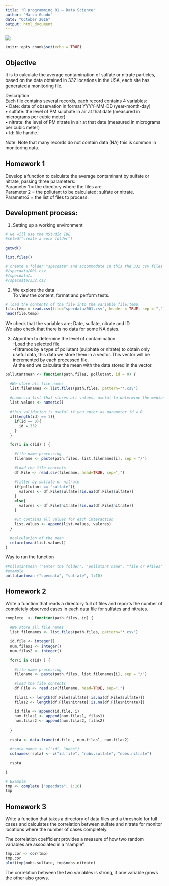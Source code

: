 ```yaml
---
title: "R programming 01 – Data Science"
author: "Marco Guado"
date: "October 2016"
output: html_document
---
```

![](magz.png)  
```r
knitr::opts_chunk$set(echo = TRUE)
```

## Objective  
It is to calculate the average contamination of sulfate or nitrate particles, based on the data obtained in 332 locations in the USA, each site has generated a monitoring file.  
  
Description  
Each file contains several records, each record contains 4 variables:  
• Date: date of observation in format YYYY-MM-DD (year-month-day)  
• sulfate: the level of PM sulphate in air at that date (measured in micrograms per cubic meter)  
• nitrate: the level of PM nitrate in air at that date (measured in micrograms per cubic meter)  
• Id: file handle.  
  
Note. Note that many records do not contain data (NA) this is common in monitoring data.  
  
## Homework 1  
  
Develop a function to calculate the average contaminant by sulfate or nitrate, passing three parameters:  
Parameter 1 = the directory where the files are.  
Parameter 2 = the pollutant to be calculated; sulfate or nitrate.  
Parametro3 = the list of files to process.  
  
## Development process:  
1.	Setting up a working environment

```r
# we will use the RStudio IDE
#setwd(“create a work folder”)

getwd()

list.files()

# create a folder "specdata" and accommodate in this the 332 csv files
#/specdata/001.csv
#/specdata/…
#/specdata/332.csv

```
  
2.	We explore the data  
To view the content, format and perform tests.  
```r
# load the contents of the file into the variable file.temp.
file.temp = read.csv(file="specdata/001.csv", header = TRUE, sep = ",")
head(file.temp)
```
  
We check that the variables are; Date, sulfate, nitrate and ID  
We also check that there is no data for some NA dates.  
  
3. Algorithm to determine the level of contamination.  
-Load the selected file.  
-filtramos by a type of pollutant (sulphate or nitrate) to obtain only useful data, this data we store them in a vector. This vector will be incremented by each processed file.  
At the end we calculate the mean with the data stored in the vector.  
  
```r
pollutantmean <- function(path.files, pollutant, id = 0) {
  
  #We store all file names
  list.filenames <- list.files(path.files, pattern="*.csv")
  
  #numercia list that stores all values, useful to determine the median
  list.values <- numeric()
  
  #this validation is useful if you enter as parameter id = 0
  if(length(id) == 1){
    if(id == 0){
      id = 332
    }
  }
  
  for(i in c(id) ) {
    
    #file name processing
    filename <- paste(path.files, list.filenames[i], sep = "/")
    
    #load the file contents
    df.File <- read.csv(filename, head=TRUE, sep=",")
    
    #filter by sulfate or nitrate
    if(pollutant == "sulfate"){
      valores <- df.File$sulfate[!is.na(df.File$sulfate)]
    }
    else{
      valores <- df.File$nitrate[!is.na(df.File$nitrate)]
    }
    
    #It contains all values for each interaction
    list.values <- append(list.values, valores)
  }
  
  #calculation of the mean
  return(mean(list.values))
}

```
  
Way to run the function 
```r
#Pollutantmean ("enter the folder", "pollutant name", "file or #files"
#example
pollutantmean ("specdata", "sulfate", 1:10)

```


## Homework 2  

Write a function that reads a directory full of files and reports the number of completely observed cases in each data file for sulfates and nitrates.  
```r
complete  <- function(path.files, id) {
  
  #We store all file names
  list.filenames <- list.files(path.files, pattern="*.csv")
  
  id.file <- integer()
  num.filas1 <- integer()
  num.filas2 <- integer()
  
  for(i in c(id) ) {
    
    #file name processing
    filename <- paste(path.files, list.filenames[i], sep = "/")
    
    #load the file contents
    df.File <- read.csv(filename, head=TRUE, sep=",")
    
    filas1 <- length(df.File$sulfate[!is.na(df.File$sulfate)])
    filas2 <- length(df.File$nitrate[!is.na(df.File$nitrate)])
    
    id.file <- append(id.file, i)
    num.filas1 <- append(num.filas1, filas1)
    num.filas2 <- append(num.filas2, filas2)
    
  }
  
  rspta <- data.frame(id.file , num.filas1, num.filas2)
  
  #rspta.names <- c("id", "nobs")
  colnames(rspta) <- c("id.file", "nobs.sulfate", "nobs.nitrate")
  
  rspta
  
}

# Example
tmp <- complete ("specdata", 1:10)
tmp
```


## Homework 3

Write a function that takes a directory of data files and a threshold for full cases and calculates the correlation between sulfate and nitrate for monitor locations where the number of cases completely.  
  
The correlation coefficient provides a measure of how two random variables are associated in a "sample".  
  
```r

tmp.cor <- cor(tmp)
tmp.cor
plot(tmp$nobs.sulfate, tmp$nobs.nitrate)

```
  
  
The correlation between the two variables is strong, if one variable grows the other also grows.
